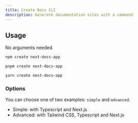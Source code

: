 ```yaml
---
title: Create Docs CLI
description: Generate documentation sites with a command
---
```


## Usage

No arguments needed.

<InstallTabs>
<Tab value="npm">

```bash
npm create next-docs-app
```

</Tab>
<Tab value="pnpm">

```bash
pnpm create next-docs-app
```

</Tab>
<Tab value="yarn">

```bash
yarn create next-docs-app
```

</Tab>
</InstallTabs>

### Options

You can choose one of two examples: `simple` and `advanced`.

- Simple: with Typescript and Next.js
- Advanced: with Tailwind CSS, Typescript and Next.js
